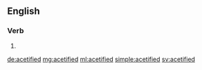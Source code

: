 ==English==

===Verb===
{{head|en}}

# {{en-past of|acetify}}

[[de:acetified]]
[[mg:acetified]]
[[ml:acetified]]
[[simple:acetified]]
[[sv:acetified]]